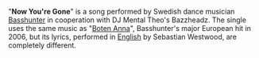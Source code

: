 {{short description|2007 single by Basshunter}}
{{Use dmy dates|date=October 2013}}
{{Infobox song
| name       = Now You're Gone
| cover      = Basshunter – Now You're Gone.jpg
| alt        =
| type       = single
| artist     = [[Basshunter]] and [[DJ Mental Theo's Bazzheadz]]
| album      = [[Now You're Gone – The Album]]
| released   = 31 December 2007
| format     = {{hlist|[[12-inch single|12"]]|[[CD single|CD]]|[[maxi single|maxi CD]]|[[music download|digital download]]}}
| recorded   = 2007
| studio     =
| venue      =
| genre      = [[Eurodance]]
| length     = {{ubl|2:34 {{small|(Radio Edit)}}|2:39 {{small|(Video Edit)}}|5:43 {{small|(DJ Alex Extended Mix)}}}}
| label      = [[Dance Nation (record label)|Hard2Beat]]
| writer     = 
* Basshunter
* [[Charly Lownoise and Mental Theo|DJ Mental Theo's Bazzheadz]]
| producer   = 
* Basshunter
* [[Robert Uhlmann (composer)|Robert Uhlmann]]{{efn|[[Robert Uhlmann (composer)|Robert Uhlmann]] not credited on the special version of ''[[LOL (Basshunter album)|LOL <(^^,)>]]'' album.<ref name="LOL Special Version notes">{{cite AV media notes|title=[[LOL (Basshunter album)|LOL <(^^,)> (Special Version)]]|others=[[Basshunter]]|year=2008|publisher=[[Warner Music Sweden]]|type=Booklet|id=5051442-8001-2-8}}</ref>}}
| prev_title =
| prev_year  =
| next_title =
| next_year  =
| misc       = {{Extra chronology
 | artist     = [[Basshunter]]
 | type       = singles
 | prev_title = [[List of artists who have recorded "Jingle Bells"#B|Jingle Bells]]
 | prev_year  = 2006
 | title      = Now You're Gone
 | year       = 2008
 | next_title = [[Please Don't Go (KC and the Sunshine Band song)#Basshunter version|Please Don't Go]]
 | next_year  = 2008
}}
}}

"'''Now You're Gone'''" is a song performed by Swedish dance musician [[Basshunter]] in cooperation with DJ Mental Theo's Bazzheadz. The single uses the same music as "[[Boten Anna]]", Basshunter's major European hit in 2006, but its lyrics, performed in [[English language|English]] by Sebastian Westwood, are completely different.
